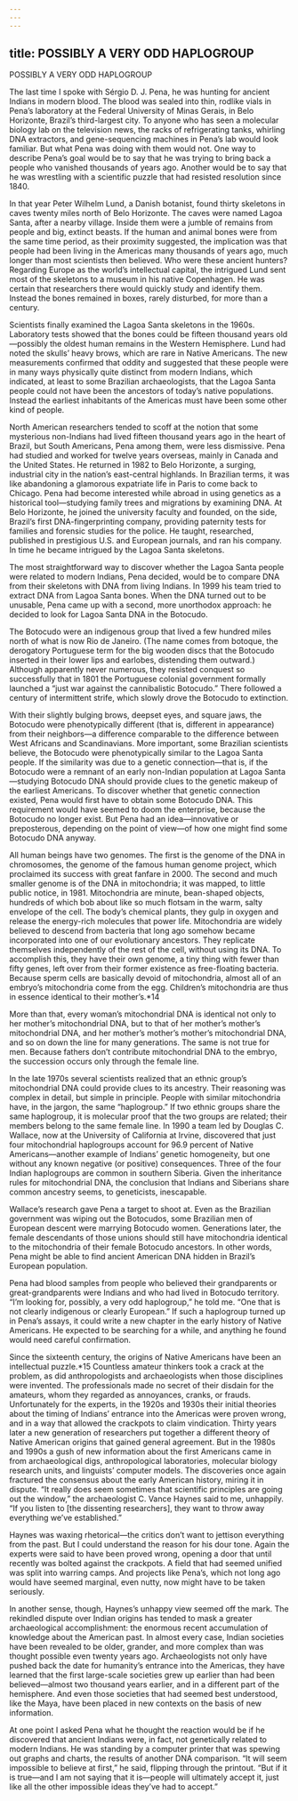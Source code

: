 ```yaml
---
---
---
```

title: POSSIBLY A VERY ODD HAPLOGROUP
---

POSSIBLY A VERY ODD HAPLOGROUP

The last time I spoke with Sérgio D. J. Pena, he was hunting for ancient Indians in modern blood. The blood was sealed into thin, rodlike vials in Pena’s laboratory at the Federal University of Minas Gerais, in Belo Horizonte, Brazil’s third-largest city. To anyone who has seen a molecular biology lab on the television news, the racks of refrigerating tanks, whirling DNA extractors, and gene-sequencing machines in Pena’s lab would look familiar. But what Pena was doing with them would not. One way to describe Pena’s goal would be to say that he was trying to bring back a people who vanished thousands of years ago. Another would be to say that he was wrestling with a scientific puzzle that had resisted resolution since 1840.

In that year Peter Wilhelm Lund, a Danish botanist, found thirty skeletons in caves twenty miles north of Belo Horizonte. The caves were named Lagoa Santa, after a nearby village. Inside them were a jumble of remains from people and big, extinct beasts. If the human and animal bones were from the same time period, as their proximity suggested, the implication was that people had been living in the Americas many thousands of years ago, much longer than most scientists then believed. Who were these ancient hunters? Regarding Europe as the world’s intellectual capital, the intrigued Lund sent most of the skeletons to a museum in his native Copenhagen. He was certain that researchers there would quickly study and identify them. Instead the bones remained in boxes, rarely disturbed, for more than a century.

Scientists finally examined the Lagoa Santa skeletons in the 1960s. Laboratory tests showed that the bones could be fifteen thousand years old—possibly the oldest human remains in the Western Hemisphere. Lund had noted the skulls’ heavy brows, which are rare in Native Americans. The new measurements confirmed that oddity and suggested that these people were in many ways physically quite distinct from modern Indians, which indicated, at least to some Brazilian archaeologists, that the Lagoa Santa people could not have been the ancestors of today’s native populations. Instead the earliest inhabitants of the Americas must have been some other kind of people.

North American researchers tended to scoff at the notion that some mysterious non-Indians had lived fifteen thousand years ago in the heart of Brazil, but South Americans, Pena among them, were less dismissive. Pena had studied and worked for twelve years overseas, mainly in Canada and the United States. He returned in 1982 to Belo Horizonte, a surging, industrial city in the nation’s east-central highlands. In Brazilian terms, it was like abandoning a glamorous expatriate life in Paris to come back to Chicago. Pena had become interested while abroad in using genetics as a historical tool—studying family trees and migrations by examining DNA. At Belo Horizonte, he joined the university faculty and founded, on the side, Brazil’s first DNA-fingerprinting company, providing paternity tests for families and forensic studies for the police. He taught, researched, published in prestigious U.S. and European journals, and ran his company. In time he became intrigued by the Lagoa Santa skeletons.

The most straightforward way to discover whether the Lagoa Santa people were related to modern Indians, Pena decided, would be to compare DNA from their skeletons with DNA from living Indians. In 1999 his team tried to extract DNA from Lagoa Santa bones. When the DNA turned out to be unusable, Pena came up with a second, more unorthodox approach: he decided to look for Lagoa Santa DNA in the Botocudo.

The Botocudo were an indigenous group that lived a few hundred miles north of what is now Rio de Janeiro. (The name comes from botoque, the derogatory Portuguese term for the big wooden discs that the Botocudo inserted in their lower lips and earlobes, distending them outward.) Although apparently never numerous, they resisted conquest so successfully that in 1801 the Portuguese colonial government formally launched a “just war against the cannibalistic Botocudo.” There followed a century of intermittent strife, which slowly drove the Botocudo to extinction.

With their slightly bulging brows, deepset eyes, and square jaws, the Botocudo were phenotypically different (that is, different in appearance) from their neighbors—a difference comparable to the difference between West Africans and Scandinavians. More important, some Brazilian scientists believe, the Botocudo were phenotypically similar to the Lagoa Santa people. If the similarity was due to a genetic connection—that is, if the Botocudo were a remnant of an early non-Indian population at Lagoa Santa—studying Botocudo DNA should provide clues to the genetic makeup of the earliest Americans. To discover whether that genetic connection existed, Pena would first have to obtain some Botocudo DNA. This requirement would have seemed to doom the enterprise, because the Botocudo no longer exist. But Pena had an idea—innovative or preposterous, depending on the point of view—of how one might find some Botocudo DNA anyway.

All human beings have two genomes. The first is the genome of the DNA in chromosomes, the genome of the famous human genome project, which proclaimed its success with great fanfare in 2000. The second and much smaller genome is of the DNA in mitochondria; it was mapped, to little public notice, in 1981. Mitochondria are minute, bean-shaped objects, hundreds of which bob about like so much flotsam in the warm, salty envelope of the cell. The body’s chemical plants, they gulp in oxygen and release the energy-rich molecules that power life. Mitochondria are widely believed to descend from bacteria that long ago somehow became incorporated into one of our evolutionary ancestors. They replicate themselves independently of the rest of the cell, without using its DNA. To accomplish this, they have their own genome, a tiny thing with fewer than fifty genes, left over from their former existence as free-floating bacteria. Because sperm cells are basically devoid of mitochondria, almost all of an embryo’s mitochondria come from the egg. Children’s mitochondria are thus in essence identical to their mother’s.*14

More than that, every woman’s mitochondrial DNA is identical not only to her mother’s mitochondrial DNA, but to that of her mother’s mother’s mitochondrial DNA, and her mother’s mother’s mother’s mitochondrial DNA, and so on down the line for many generations. The same is not true for men. Because fathers don’t contribute mitochondrial DNA to the embryo, the succession occurs only through the female line.

In the late 1970s several scientists realized that an ethnic group’s mitochondrial DNA could provide clues to its ancestry. Their reasoning was complex in detail, but simple in principle. People with similar mitochondria have, in the jargon, the same “haplogroup.” If two ethnic groups share the same haplogroup, it is molecular proof that the two groups are related; their members belong to the same female line. In 1990 a team led by Douglas C. Wallace, now at the University of California at Irvine, discovered that just four mitochondrial haplogroups account for 96.9 percent of Native Americans—another example of Indians’ genetic homogeneity, but one without any known negative (or positive) consequences. Three of the four Indian haplogroups are common in southern Siberia. Given the inheritance rules for mitochondrial DNA, the conclusion that Indians and Siberians share common ancestry seems, to geneticists, inescapable.

Wallace’s research gave Pena a target to shoot at. Even as the Brazilian government was wiping out the Botocudos, some Brazilian men of European descent were marrying Botocudo women. Generations later, the female descendants of those unions should still have mitochondria identical to the mitochondria of their female Botocudo ancestors. In other words, Pena might be able to find ancient American DNA hidden in Brazil’s European population.

Pena had blood samples from people who believed their grandparents or great-grandparents were Indians and who had lived in Botocudo territory. “I’m looking for, possibly, a very odd haplogroup,” he told me. “One that is not clearly indigenous or clearly European.” If such a haplogroup turned up in Pena’s assays, it could write a new chapter in the early history of Native Americans. He expected to be searching for a while, and anything he found would need careful confirmation.

Since the sixteenth century, the origins of Native Americans have been an intellectual puzzle.*15 Countless amateur thinkers took a crack at the problem, as did anthropologists and archaeologists when those disciplines were invented. The professionals made no secret of their disdain for the amateurs, whom they regarded as annoyances, cranks, or frauds. Unfortunately for the experts, in the 1920s and 1930s their initial theories about the timing of Indians’ entrance into the Americas were proven wrong, and in a way that allowed the crackpots to claim vindication. Thirty years later a new generation of researchers put together a different theory of Native American origins that gained general agreement. But in the 1980s and 1990s a gush of new information about the first Americans came in from archaeological digs, anthropological laboratories, molecular biology research units, and linguists’ computer models. The discoveries once again fractured the consensus about the early American history, miring it in dispute. “It really does seem sometimes that scientific principles are going out the window,” the archaeologist C. Vance Haynes said to me, unhappily. “If you listen to [the dissenting researchers], they want to throw away everything we’ve established.”

Haynes was waxing rhetorical—the critics don’t want to jettison everything from the past. But I could understand the reason for his dour tone. Again the experts were said to have been proved wrong, opening a door that until recently was bolted against the crackpots. A field that had seemed unified was split into warring camps. And projects like Pena’s, which not long ago would have seemed marginal, even nutty, now might have to be taken seriously.

In another sense, though, Haynes’s unhappy view seemed off the mark. The rekindled dispute over Indian origins has tended to mask a greater archaeological accomplishment: the enormous recent accumulation of knowledge about the American past. In almost every case, Indian societies have been revealed to be older, grander, and more complex than was thought possible even twenty years ago. Archaeologists not only have pushed back the date for humanity’s entrance into the Americas, they have learned that the first large-scale societies grew up earlier than had been believed—almost two thousand years earlier, and in a different part of the hemisphere. And even those societies that had seemed best understood, like the Maya, have been placed in new contexts on the basis of new information.

At one point I asked Pena what he thought the reaction would be if he discovered that ancient Indians were, in fact, not genetically related to modern Indians. He was standing by a computer printer that was spewing out graphs and charts, the results of another DNA comparison. “It will seem impossible to believe at first,” he said, flipping through the printout. “But if it is true—and I am not saying that it is—people will ultimately accept it, just like all the other impossible ideas they’ve had to accept.”
